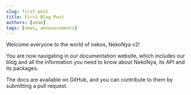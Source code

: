 ```yaml
---
slug: first-post
title: First Blog Post
authors: [adam]
tags: [news, announcements]
---
```


Welcome everyone to the world of nekos, NekoNya v2!

<!-- truncate -->
You are now navigating in our documentation website, which includes our blog and all the information you need to know about NekoNya, its API and its packages.

The docs are available on GitHub, and you can contribute to them by submitting a pull request.